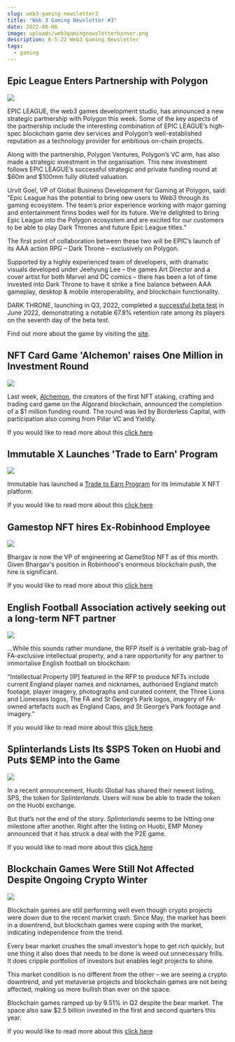 ```yaml
---
slug: web3-gaming-newsletter3
title: "Web 3 Gaming Newsletter #3"
date: 2022-08-06
image: uploads/web3gamingnewsletterbanner.png
description: 8-5-22 Web3 Gaming Newsletter
tags:
  - gaming
---
```


## Epic League Enters Partnership with Polygon

![](uploads/untitled-4-750x430.png)

EPIC LEAGUE, the web3 games development studio, has announced a new strategic partnership with Polygon this week. Some of the key aspects of the partnership include the interesting combination of EPIC LEAGUE’s high-spec blockchain game dev services and Polygon’s well-established reputation as a technology provider for ambitious on-chain projects.

Along with the partnership, Polygon Ventures, Polygon’s VC arm, has also made a strategic investment in the organisation. This new investment follows EPIC LEAGUE’s successful strategic and private funding round at $60m and $100mm fully diluted valuation.

Urvit Goel, VP of Global Business Development for Gaming at Polygon, said: “Epic League has the potential to bring new users to Web3 through its gaming ecosystem. The team’s prior experience working with major gaming and entertainment firms bodes well for its future. We’re delighted to bring Epic League into the Polygon ecosystem and are excited for our customers to be able to play Dark Thrones and future Epic League titles.”

The first point of collaboration between these two will be EPIC’s launch of its AAA action RPG – Dark Throne – exclusively on Polygon.

Supported by a highly experienced team of developers, with dramatic visuals developed under Jeehyung Lee – the games Art Director and a cover artist for both Marvel and DC comics – there has been a lot of time invested into Dark Throne to have it strike a fine balance between AAA gameplay, desktop & mobile interoperability, and blockchain functionality.

DARK THRONE, launching in Q3, 2022, completed a [successful beta test](https://medium.com/epicleagueteam/dark-throne-beta-test-report-c2191675019f) in June 2022, demonstrating a notable 67.8% retention rate among its players on the seventh day of the beta test.

Find out more about the game by visiting the [site](https://darkthrone.epicleague.io/).

## NFT Card Game 'Alchemon' raises One Million in Investment Round

![](uploads/nft-card-game-alchemon-raises-1m-in-investment-round.jpg)

Last week, [Alchemon](https://alchemon.net/), the creators of the first NFT staking, crafting and trading card game on the Algorand blockchain, announced the completion of a $1 million funding round. The round was led by Borderless Capital, with participation also coming from Pillar VC and Yieldly.

If you would like to read more about this [click here](https://nftplazas.com/nft-card-game-alchemon-investment-round/)

## Immutable X Launches 'Trade to Earn' Program

![](uploads/immutable-announces-trade-to-earn-program-9ccqa-1000x700.jpg)

Immutable has launched a [Trade to Earn Program](https://www.immutable.com/trade-to-earn) for its Immutable X NFT platform.[](https://www.esports.net/news/crypto-gaming/lootrush-gets-12-miliion-funding/)

If you would like to read more about this [click here](https://playtoearn.net/news/immutable-launches-trade-to-earn-program)

## Gamestop NFT hires Ex-Robinhood Employee

![](uploads/gamestop-nft-raises-the-stakes-with-new-ex-robinhood-hire-1000x700.png)

Bhargav is now the VP of engineering at GameStop NFT as of this month. Given Bhargav's position in Robinhood's enormous blockchain push, the hire is significant.

If you would like to read more about this [click here](https://playtoearn.net/news/gamestop-nft-raises-the-stakes-with-new-ex-robinhood-hire)

## English Football Association actively seeking out a long-term NFT partner

![](uploads/800px-uefa_euro_2008_qualifiers_-_england_v_estonia-750x430.jpeg)

...While this sounds rather mundane, the RFP itself is a veritable grab-bag of FA-exclusive intellectual property, and a rare opportunity for any partner to immortalise English football on blockchain:

“Intellectual Property \[IP] featured in the RFP to produce NFTs include current England player names and nicknames, authorised England match footage, player imagery, photographs and curated content, the Three Lions and Lionesses logos, The FA and St George’s Park logos, imagery of FA-owned artefacts such as England Caps, and St George’s Park footage and imagery.”

If you would like to read more about this [click here](https://www.blockchaingamer.biz/news/19252/english-football-association-actively-seeking-out-a-long-term-nft-partner/)

## Splinterlands Lists Its $SPS Token on Huobi and Puts $EMP into the Game

![](uploads/screenshot_1.png)

In a recent announcement, Huobi Global has shared their newest listing, SPS, the token for *Splinterlands*. Users will now be able to trade the token on the Huobi exchange.

But that’s not the end of the story. *Splinterlands* seems to be hitting one milestone after another. Right after the listing on Huobi, EMP Money announced that it has struck a deal with the P2E game.

If you would like to read more about this [click here](https://dailycoin.com/splinterlands-lists-its-sps-token-on-huobi-and-implements-emp-into-the-game/)

## Blockchain Games Were Still Not Affected Despite Ongoing Crypto Winter

![](uploads/screenshot_2.png)

Blockchain games are still performing well even though crypto projects were down due to the recent market crash. Since May, the market has been in a downtrend, but blockchain games were coping with the market, indicating independence from the trend.

Every bear market crushes the small investor’s hope to get rich quickly, but one thing it also does that needs to be done is weed out unnecessary frills. It does cripple portfolios of investors but enables legit projects to shine.

This market condition is no different from the other – we are seeing a crypto downtrend, and yet metaverse projects and blockchain games are not being affected, making us more bullish than ever on the space.

Blockchain games ramped up by 9.51% in Q2 despite the bear market. The space also saw $2.5 billion invested in the first and second quarters this year.

If you would like to read more about this [click here](https://egamers.io/blockchain-games-were-still-not-affected-despite-ongoing-crypto-winter/)
